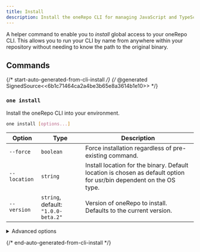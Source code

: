 ```yaml
---
title: Install
description: Install the oneRepo CLI for managing JavaScript and TypeScript monorepos.
---
```


A helper command to enable you to _install_ global access to your oneRepo CLI. This allows you to run your CLI by name from anywhere within your repository without needing to know the path to the original binary.

## Commands

{/* start-auto-generated-from-cli-install */}
{/* @generated SignedSource<<6b1c71464ca2a4be3b65e8a3614b1e10>> */}

### `one install`

Install the oneRepo CLI into your environment.

```sh
one install [options...]
```

| Option       | Type                                | Description                                                                                                         |
| ------------ | ----------------------------------- | ------------------------------------------------------------------------------------------------------------------- |
| `--force`    | `boolean`                           | Force installation regardless of pre-existing command.                                                              |
| `--location` | `string`                            | Install location for the binary. Default location is chosen as default option for usr/bin dependent on the OS type. |
| `--version`  | `string`, default: `"1.0.0-beta.2"` | Version of oneRepo to install. Defaults to the current version.                                                     |

<details>

<summary>Advanced options</summary>

| Option            | Type      | Description                                  |
| ----------------- | --------- | -------------------------------------------- |
| `--show-advanced` | `boolean` | Pair with `--help` to show advanced options. |

</details>

{/* end-auto-generated-from-cli-install */}
